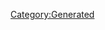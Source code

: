 {{Texts/Bank/BankData
}}

{{Texts/Bank/BankValue:
 | Key=talk_time_01
 | Value=たまにはお休みも大事よ。<br/>一緒にお茶しない？
}}
                    
{{Texts/Bank/BankValue:
 | Key=talk_time_02
 | Value=今日もライブにレッスン、<br/>頑張っちゃうわ！
}}
                    
{{Texts/Bank/BankValue:
 | Key=talk_time_03
 | Value=いつも応援ありがとう！<br/>わたしもみんなを応援してるわ！
}}
                    
{{Texts/Bank/BankValue:
 | Key=talk_time_04
 | Value=なんだか、久しぶりに<br/>娘々のごはんが食べたいなぁ
}}
                    
{{Texts/Bank/BankValue:
 | Key=talk_time_05
 | Value=わたしの歌で、たくさんの人が<br/>笑顔になってくれたらうれしいな
}}
                    
{{Texts/Bank/BankValue:
 | Key=talk_time_06
 | Value=あら？誰もいないわね…<br/>どこに行ったのかしら？
}}
                    
{{Texts/Bank/BankValue:
 | Key=talk_time_07
 | Value=♪～
}}
                    
{{Texts/Bank/BankValue:
 | Key=talk_time_08
 | Value=お仕事に戻る前に、<br/>少しだけ休憩して行こうかしら
}}
                    
{{Texts/Bank/BankValue:
 | Key=talk_login_01
 | Value=おはよう！<br/>今日も一緒に頑張りましょう！
}}
                    
{{Texts/Bank/BankValue:
 | Key=talk_login_02
 | Value=おなかすいた～。そうだ、<br/>ランチに連れて行ってくれない？
}}
                    
{{Texts/Bank/BankValue:
 | Key=talk_login_03
 | Value=キレイな夕日…<br/>みんな元気にしてるかな…
}}
                    
{{Texts/Bank/BankValue:
 | Key=talk_login_04
 | Value=夜の街ってワクワクするわね。<br/>ねぇ、外に出てみない？
}}
                    
{{Texts/Bank/BankValue:
 | Key=talk_login_05
 | Value=まだ起きてるの？<br/>ふわぁ～…ねむ～い
}}
                    
{{Texts/Bank/BankValue:
 | Key=talk_comeback_01
 | Value=やっぱり、<br/>帰ってきてくれると思ってたの
}}
                    
{{Texts/Bank/BankValue:
 | Key=talk_comeback_02
 | Value=今日も一緒に頑張りましょうね
}}
                    
{{Texts/Bank/BankValue:
 | Key=talk_birthday_01
 | Value=ねぇ、プレゼント期待してもいい？<br/>…なーんてね！
}}
                    
{{Texts/Bank/BankValue:
 | Key=talk_event_01
 | Value=お正月ね…<br/>あとで超時空ネットワークのみんなに<br/>新年の挨拶をしないと！
}}
                    
{{Texts/Bank/BankValue:
 | Key=talk_event_02
 | Value=バレンタインって素敵な日ね！<br/>だってみんな幸せそうだもの！
}}
                    
{{Texts/Bank/BankValue:
 | Key=talk_event_03
 | Value=今日は節分ね！<br/>今年は豆まき、どうしようかしら…？
}}
                    
{{Texts/Bank/BankValue:
 | Key=talk_event_04
 | Value=ひな人形を飾ろうと思うんだけど…<br/>どこに飾ろうかしら？
}}
                    
{{Texts/Bank/BankValue:
 | Key=talk_event_05
 | Value=わぁ、バレンタインの<br/>お返しくれるの？ありがとう！
}}
                    
{{Texts/Bank/BankValue:
 | Key=talk_event_06
 | Value=今日はエイプリルフール！<br/>早速レイナちゃんに騙され<br/>ちゃったわ
}}
                    
{{Texts/Bank/BankValue:
 | Key=talk_event_07
 | Value=スタジオからこっそり<br/>抜け出しちゃおうかしら？<br/>遊びに行きたいわ
}}
                    
{{Texts/Bank/BankValue:
 | Key=talk_event_08
 | Value=かわいいウェディングドレス…<br/>いつかわたしも着る日が<br/>来るのかしら？
}}
                    
{{Texts/Bank/BankValue:
 | Key=talk_event_09
 | Value=七夕かぁ…<br/>好きな人に会えないのは、<br/>とてもつらいことよね…
}}
                    
{{Texts/Bank/BankValue:
 | Key=talk_event_10
 | Value=暑い夏は、ぜひ娘々に！<br/>おいしい中華で夏バテ防止！
}}
                    
{{Texts/Bank/BankValue:
 | Key=talk_event_11
 | Value=大きな花火が見えたわ！<br/>どこかでお祭りでもやってるの<br/>かしら…？
}}
                    
{{Texts/Bank/BankValue:
 | Key=talk_event_12
 | Value=月見団子、里芋に枝豆…<br/>お月様って食いしん坊なのね
}}
                    
{{Texts/Bank/BankValue:
 | Key=talk_event_13
 | Value=今日はハロウィン！<br/>どんな悪戯をしちゃおうかな？
}}
                    
{{Texts/Bank/BankValue:
 | Key=talk_event_14
 | Value=わたし、お祭りって大好き！<br/>ねぇ、一緒に見て回りましょうよ！
}}
                    
{{Texts/Bank/BankValue:
 | Key=talk_event_15
 | Value=クリスマスかぁ…<br/>ロマンティックな<br/>ライブがしたいわ！
}}
                    
{{Texts/Bank/BankValue:
 | Key=talk_event_16
 | Value=もう大晦日かぁ…来年も<br/>とても素敵な一年になりますように
}}
                    
{{Texts/Bank/BankValue:
 | Key=talk_event_17
 | Value=嬉しい！<br/>こんなにたくさんの人に<br/>わたしの歌を聴いてもらえるなんて！
}}
                    
{{Texts/Bank/BankValue:
 | Key=talk_event_18
 | Value=100万人だなんてすごい！<br/>わたし、感謝の気持ちを<br/>こめて歌うわ！
}}
                    
{{Texts/Bank/BankValue:
 | Key=talk_event_19
 | Value=200万ダウンロード達成！<br/>ありがとうございます！
}}
                    
{{Texts/Bank/BankValue:
 | Key=talk_event_20
 | Value=1周年ね！<br/>これからも一緒に歌ってくれますか？
}}
                    
{{Texts/Bank/BankValue:
 | Key=touch_reaction_01
 | Value=なぁに、わたしに何かご用？
}}
                    
{{Texts/Bank/BankValue:
 | Key=touch_reaction_02
 | Value=やだァ、あんまりつつかないで！
}}
                    
{{Texts/Bank/BankValue:
 | Key=touch_reaction_03
 | Value=もう、そんなに触ったら<br/>髪がみだれちゃうじゃない
}}
                    
{{Texts/Bank/BankValue:
 | Key=touch_reaction_04
 | Value=たまにはお休みも大事よ。<br/>一緒にお茶しない？
}}
                    
{{Texts/Bank/BankValue:
 | Key=touch_reaction_05
 | Value=今日もライブにレッスン、<br/>頑張っちゃうわ！
}}
                    
{{Texts/Bank/BankValue:
 | Key=touch_reaction_06
 | Value=いつも応援ありがとう！<br/>わたしもみんなを応援してるわ！
}}
                    
{{Texts/Bank/BankValue:
 | Key=touch_reaction_07
 | Value=ふふっ！くすぐったいわ！
}}
                    
{{Texts/Bank/BankValue:
 | Key=touch_reaction_08
 | Value=…あら、撫でてくれるの？<br/>ふふっ、ありがとう
}}
                    
{{Texts/Bank/BankValue:
 | Key=login_reaction_01
 | Value=これをあなたに渡したかったの
}}
                    
{{Texts/Bank/BankValue:
 | Key=login_reaction_02
 | Value=ちゃんと渡せてよかったわ
}}
                    
{{Texts/Bank/BankValue:
 | Key=simulation_result_01
 | Value=シミュレーションってすごいのね。<br/>普段のライブに負けないぐらい、<br/>気持ちを込めて歌えたわ
}}
                    
{{Texts/Bank/BankValue:
 | Key=go_diva_result_01
 | Value=わたし、もっともっと<br/>頑張って歌うわ！
}}
                    
{{Texts/Bank/BankValue:
 | Key=go_diva_result_02
 | Value=どう？成長したと思わない？
}}
                    
{{Texts/Bank/BankValue:
 | Key=go_diva_result_03
 | Value=次のライブで会えるのを<br/>楽しみにしてるわね
}}
                    
{{Texts/Bank/BankValue:
 | Key=intimacy_pointup_01
 | Value=わぁい！
}}
                    
{{Texts/Bank/BankValue:
 | Key=intimacy_pointup_02
 | Value=嬉しい！
}}
                    
{{Texts/Bank/BankValue:
 | Key=intimacy_pointup_03
 | Value=やったぁ！
}}
                    
{{Texts/Bank/BankValue:
 | Key=present_01
 | Value=ありがと
}}
                    
{{Texts/Bank/BankValue:
 | Key=present_02
 | Value=そろそろ休憩にしない？<br/>一緒に娘々に行きましょう！
}}
                    
{{Texts/Bank/BankValue:
 | Key=present_03
 | Value=おいしいものを食べるなら<br/>娘々で決まりね！
}}
                    
{{Texts/Bank/BankValue:
 | Key=present_04
 | Value=なんだかいい香りがしてきたわ…<br/>もうそんな時間なのね！
}}
                    
{{Texts/Bank/BankValue:
 | Key=present_05
 | Value=どうしましょう…<br/>なんだか調子が出ないわね…
}}
                    
{{Texts/Bank/BankValue:
 | Key=present_06
 | Value=どきどきするような<br/>楽しいことがしたいわ！
}}
                    
{{Texts/Bank/BankValue:
 | Key=present_07
 | Value=気分転換になるような<br/>楽しいことってないかしら？
}}
                    
{{Texts/Bank/BankValue:
 | Key=present_08
 | Value=身だしなみは大切よ！<br/>わたしも気をつけているの
}}
                    
{{Texts/Bank/BankValue:
 | Key=present_09
 | Value=お部屋の飾り付けとか、<br/>結構気を使ったりするのよ？
}}
                    
{{Texts/Bank/BankValue:
 | Key=present_10
 | Value=おしゃれなものって素敵よね！<br/>幸せな気分になれるもの！
}}
                    
{{Texts/Bank/BankValue:
 | Key=present_11
 | Value=やったぁ！
}}
                    
{{Texts/Bank/BankValue:
 | Key=cs_touch_reaction_01
 | Value=ふふっ、どうかしたの？
}}
                    
{{Texts/Bank/BankValue:
 | Key=cs_touch_reaction_02
 | Value=今日のわたしのライブ、<br/>どうだった？
}}
                    
{{Texts/Bank/BankValue:
 | Key=cs_touch_reaction_03
 | Value=なぁに？わたしでよければ<br/>お話聞くわ！
}}
                    
{{Texts/Bank/BankValue:
 | Key=cs_touch_reaction_04
 | Value=ねぇ、あなた、<br/>輝を見かけなかった？
}}
                    
{{Texts/Bank/BankValue:
 | Key=cs_touch_reaction_05
 | Value=ようこそ、娘々へ！<br/>ふふっ、なんてね？
}}
                    
{{Texts/Bank/BankValue:
 | Key=cs_touch_reaction_06
 | Value=今日の衣装、あなたはどう思う？
}}
                    
{{Texts/Bank/BankValue:
 | Key=cs_touch_reaction_07
 | Value=今日の髪型、<br/>とっても素敵でしょう？
}}
                    
{{Texts/Bank/BankValue:
 | Key=cs_touch_reaction_08
 | Value=ねぇ、これからちょっと<br/>抜け出さない？
}}
                    
{{Texts/Bank/BankValue:
 | Key=cs_touch_reaction_09
 | Value=ふふっ、<br/>話しかけてくれて嬉しいわ。<br/>ホントよ？
}}
                    
{{Texts/Bank/BankValue:
 | Key=cs_touch_reaction_10
 | Value=あなたとお話できて嬉しいわ！
}}
                    
{{Texts/Bank/BankValue:
 | Key=talk_event_21
 | Value=今日はフレイアちゃんのお誕生日！<br/>どんなお祝いをしようかしら！
}}
                    
{{Texts/Bank/BankValue:
 | Key=talk_event_22
 | Value=今日は美雲さんのお誕生日だって<br/>聞いたんだけど…後でお祝いに<br/>行かないと！
}}
                    
{{Texts/Bank/BankValue:
 | Key=talk_event_23
 | Value=カナメさん、<br/>お誕生日おめでとうございます！<br/>今日は一日楽しんでください！
}}
                    
{{Texts/Bank/BankValue:
 | Key=talk_event_24
 | Value=マキナちゃん、お誕生日<br/>おめでとう！プレゼント、<br/>受け取ってくれる？
}}
                    
{{Texts/Bank/BankValue:
 | Key=talk_event_25
 | Value=今日はレイナちゃんのお誕生日！<br/>ワルキューレのみんなで<br/>お祝いなんですって！
}}
                    
{{Texts/Bank/BankValue:
 | Key=talk_event_26
 | Value=ランカちゃん、お誕生日おめでとう！<br/>プレゼント、喜んでくれるかしら
}}
                    
{{Texts/Bank/BankValue:
 | Key=talk_event_27
 | Value=シェリルさん、<br/>今日はランカちゃんと一緒に<br/>お誕生日パーティーなんですって！
}}
                    
{{Texts/Bank/BankValue:
 | Key=talk_event_28
 | Value=今日はミレーヌちゃんのお誕生日！<br/>どんなふうに過ごすのかしら…？
}}
                    
{{Texts/Bank/BankValue:
 | Key=talk_event_29
 | Value=今日はバサラさんのお誕生日…<br/>どんな贈り物にしようか悩んでるの…
}}
                    
{{Texts/Bank/BankValue:
 | Key=talk_event_30
 | Value=ミンメイ
}}
                    
{{Texts/Bank/BankValue:
 | Key=talk_event_31
 | Value=ハヤテ
}}
                    
{{Texts/Bank/BankValue:
 | Key=talk_event_32
 | Value=ミラージュ
}}
                    
{{Texts/Bank/BankValue:
 | Key=talk_event_33
 | Value=メッサー
}}
                    
{{Texts/Bank/BankValue:
 | Key=talk_event_34
 | Value=アラド
}}
                    
{{Texts/Bank/BankValue:
 | Key=talk_event_35
 | Value=チャック
}}
                    
{{Texts/Bank/BankValue:
 | Key=talk_event_36
 | Value=アルト
}}
                    
{{Texts/Bank/BankValue:
 | Key=talk_event_37
 | Value=オズマ
}}
                    
{{Texts/Bank/BankValue:
 | Key=talk_event_38
 | Value=レイ
}}
                    
{{Texts/Bank/BankValue:
 | Key=talk_event_39
 | Value=輝！お誕生日おめでとう！　<br/>プレゼント、楽しみにしていてね！
}}
                    
{{Texts/Bank/BankValue:
 | Key=talk_event_40
 | Value=ガムリン
}}
                    
{{Texts/Bank/BankValue:
 | Key=talk_event_41
 | Value=今日は未沙さんのお誕生日！　<br/>プレゼント、喜んでくれると<br/>いいけど…
}}
                    
{{Texts/Bank/BankValue:
 | Key=talk_event_42
 | Value=わたしたちの映画が<br/>公開されるみたい…
}}
                    
{{Texts/Bank/BankValue:
 | Key=talk_event_43
 | Value=みんなとたくさん歌えて、とっても<br/>楽しかったわ！あなたも一緒に歌って<br/>くれてありがとう、素敵だったわ！
}}
                    
{{Texts/Bank/BankValue:
 | Key=talk_event_44
 | Value=お別れはやっぱりさみしいけれど、<br/>最後は笑顔でお別れしたいわね。<br/>もちろん、平和になった時空で！
}}
                    
{{Texts/Bank/BankValue:
 | Key=talk_event_45
 | Value=みんなのライブ、また見たいなぁ。<br/>わたし、またいつか見られる日を<br/>楽しみに待ってるわ！
}}
                    
{{Texts/Bank/BankValue:
 | Key=talk_event_46
 | Value=シェリルさんとランカちゃん、すごく<br/>素敵な関係だったわ。わたしも<br/>そういう人と出会えるかしら？
}}
                    
{{Texts/Bank/BankValue:
 | Key=talk_event_47
 | Value=遠くない未来、わたしの時空でも<br/>バサラさんやミレーヌちゃんに会える<br/>のかしら？そうだったら嬉しいわ！
}}
                    [[Category:Generated]]
